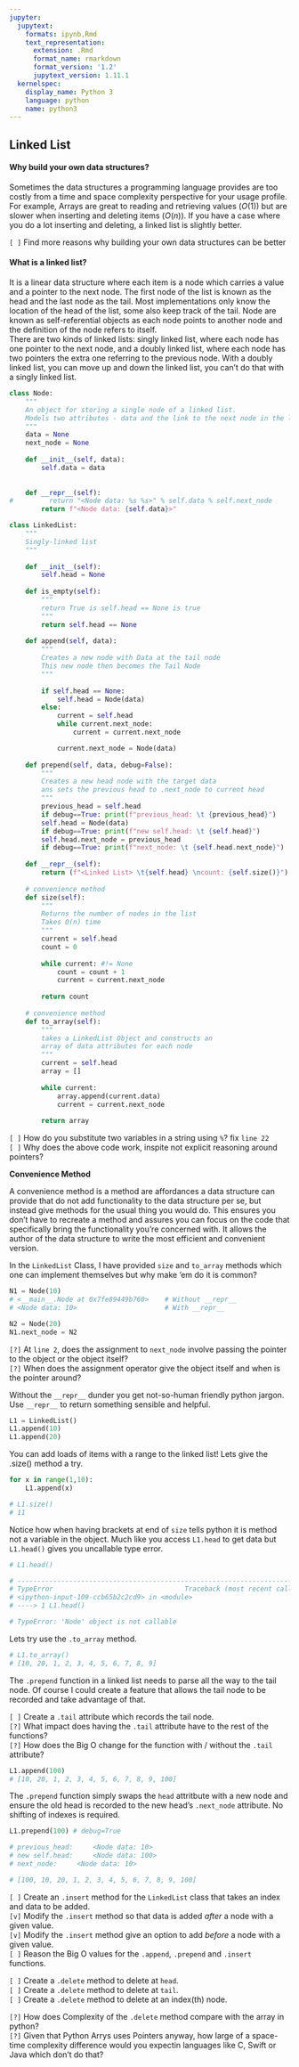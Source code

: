 ```yaml
---
jupyter:
  jupytext:
    formats: ipynb,Rmd
    text_representation:
      extension: .Rmd
      format_name: rmarkdown
      format_version: '1.2'
      jupytext_version: 1.11.1
  kernelspec:
    display_name: Python 3
    language: python
    name: python3
---
```


## Linked List

#### Why build your own data structures?
Sometimes the data structures a programming language provides are too costly from a time and space complexity perspective for your usage profile. For example, Arrays are great to reading and retrieving values ($O(1)$) but are slower when inserting and deleting items ($O(n)$). If you have a case where you do a lot inserting and deleting, a linked list is slightly better.

`[ ]` Find more reasons why building your own data structures can be better

#### What is a linked list?

It is a linear data structure where each item is a node which carries a value and a pointer to the next node. The first node of the list is known as the head and the last node as the tail. Most implementations only know the location of the head of the list, some also keep track of the tail. Node are known as self-referential objects as each node points to another node and the definition of the node refers to itself.  
There are two kinds of linked lists: singly linked list, where each node has one pointer to the next node, and a doubly linked list, where each node has two pointers the extra one referring to the previous node. With a doubly linked list, you can move up and down the linked list, you can't do that with a singly linked list.

```python
class Node:
    """
    An object for storing a single node of a linked list.
    Models two attributes - data and the link to the next node in the list
    """
    data = None
    next_node = None
    
    def __init__(self, data):
        self.data = data
        
        
    def __repr__(self):
#         return "<Node data: %s %s>" % self.data % self.next_node
        return f"<Node data: {self.data}>"
```

```python
class LinkedList:
    """
    Singly-linked list
    """
    
    def __init__(self):
        self.head = None
        
    def is_empty(self):
        """
        return True is self.head == None is true
        """
        return self.head == None
    
    def append(self, data):
        """
        Creates a new node with Data at the tail node
        This new node then becomes the Tail Node
        """
        
        if self.head == None:
            self.head = Node(data)
        else:
            current = self.head
            while current.next_node:
                current = current.next_node

            current.next_node = Node(data)
            
    def prepend(self, data, debug=False):
        """
        Creates a new head node with the target data
        ans sets the previous head to .next_node to current head
        """
        previous_head = self.head
        if debug==True: print(f"previous_head: \t {previous_head}")
        self.head = Node(data)
        if debug==True: print(f"new self.head: \t {self.head}")
        self.head.next_node = previous_head
        if debug==True: print(f"next_node: \t {self.head.next_node}")
                        
    def __repr__(self):
        return (f"<Linked List> \t{self.head} \ncount: {self.size()}")
    
    # convenience method
    def size(self):
        """ 
        Returns the number of nodes in the list
        Takes O(n) time
        """
        current = self.head
        count = 0
        
        while current: #!= None
            count = count + 1
            current = current.next_node
            
        return count
    
    # convenience method
    def to_array(self):
        """
        takes a LinkedList Object and constructs an 
        array of data attributes for each node
        """
        current = self.head
        array = []
        
        while current:
            array.append(current.data)
            current = current.next_node
            
        return array
```

`[ ]` How do you substitute two variables in a string using `%`? fix `line 22`  
`[ ]` Why does the above code work, inspite not explicit reasoning around pointers?

__Convenience Method__  

A convenience method is a method are affordances a data structure can provide that do not add functionality to the data structure per se, but instead give methods for the usual thing you would do. This ensures you don't have to recreate a method and assures you can focus on the code that specifically bring the functionality you're concerned with. It allows the author of the data structure to write the most efficient and convenient version.

In the `LinkedList` Class, I have provided `size` and `to_array` methods which one can implement themselves but why make 'em do it is common?

```python
N1 = Node(10)
# <__main__.Node at 0x7fe89449b760>    # Without __repr__
# <Node data: 10>                      # With __repr__
```

```python
N2 = Node(20)
N1.next_node = N2
```

`[?]` At `line 2`, does the assignment to `next_node` involve passing the pointer to the object or the object itself?  
`[?]` When does the assignment operator give the object itself and when is the pointer around?


Without the `__repr__` dunder you get not-so-human friendly python jargon. Use `__repr__` to return something sensible and helpful.

```python
L1 = LinkedList()
L1.append(10)
L1.append(20)
```

You can add loads of items with a range to the linked list! Lets give the .size() method a try.

```python
for x in range(1,10):
    L1.append(x)

# L1.size()
# 11
```

Notice how when having brackets at end of `size` tells python it is method not a variable in the object. Much like you access `L1.head` to get data but `L1.head()` gives you uncallable type error.

```python
# L1.head()

# ---------------------------------------------------------------------------
# TypeError                                 Traceback (most recent call last)
# <ipython-input-109-ccb65b2c2cd9> in <module>
# ----> 1 L1.head()

# TypeError: 'Node' object is not callable
```

Lets try use the `.to_array` method.

```python
# L1.to_array()
# [10, 20, 1, 2, 3, 4, 5, 6, 7, 8, 9]
```

The `.prepend` function in a linked list needs to parse all the way to the tail node. Of course I could create a feature that allows the tail node to be recorded and take advantage of that.  

`[ ] ` Create a `.tail` attribute which records the tail node.  
`[?] ` What impact does having the `.tail` attribute have to the rest of the functions?  
`[?] ` How does the Big O change for the function with / without the `.tail` attribute?

```python
L1.append(100)
# [10, 20, 1, 2, 3, 4, 5, 6, 7, 8, 9, 100]
```

The `.prepend` function simply swaps the `head` attritbute with a new node and ensure the old head is recorded to the new head's `.next_node` attribute. No shifting of indexes is required.

```python
L1.prepend(100) # debug=True

# previous_head: 	 <Node data: 10>
# new self.head: 	 <Node data: 100>
# next_node: 	 <Node data: 10>

# [100, 10, 20, 1, 2, 3, 4, 5, 6, 7, 8, 9, 100]
```

`[ ]` Create an `.insert` method for the `LinkedList` class that takes an index and data to be added.  
`[v]` Modify the `.insert` method so that data is added _after_ a node with a given value.  
`[v]` Modify the `.insert` method give an option to add _before_ a node with a given value.  
`[ ]` Reason the Big O values for the `.append`, `.prepend` and `.insert` functions.  

`[ ]` Create a `.delete` method to delete at `head`.  <br>
`[ ]` Create a `.delete` method to delete at `tail`.  <br>
`[ ]` Create a `.delete` method to delete at an index(th) node.  <br> 

`[?]` How does Complexity of the `.delete` method compare with the array in python?  
`[?]` Given that Python Arrys uses Pointers anyway, how large of a space-time complexity difference would you expectin languages like C, Swift or Java which don't do that?  
